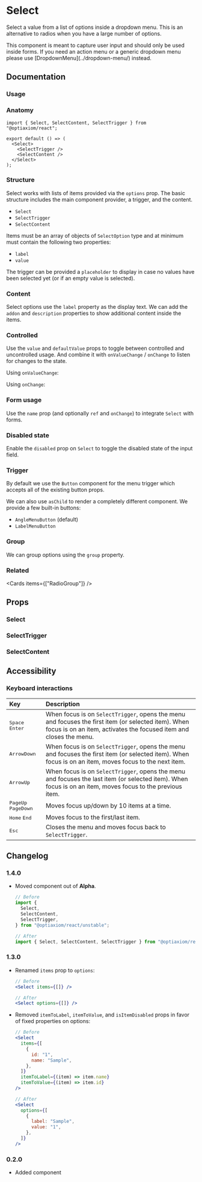 
# Select

Select a value from a list of options inside a dropdown menu. This is an alternative to radios when you have a large number of options.

<Links component="select" />

<Alert intent="information" mt="16">
  This component is meant to capture user input and should only be used inside
  forms. If you need an action menu or a generic dropdown menu please use
  [DropdownMenu](../dropdown-menu/) instead.
</Alert>

## Documentation

### Usage

<Demo component="select/field-usage" />

### Anatomy

```tsx
import { Select, SelectContent, SelectTrigger } from "@optiaxiom/react";

export default () => (
  <Select>
    <SelectTrigger />
    <SelectContent />
  </Select>
);
```

### Structure

Select works with lists of items provided via the `options` prop. The basic structure includes the main component provider, a trigger, and the content.

- `Select`
- `SelectTrigger`
- `SelectContent`

Items must be an array of objects of `SelectOption` type and at minimum must contain the following two properties:

- `label`
- `value`

The trigger can be provided a `placeholder` to display in case no values have been selected yet (or if an empty value is selected).

<Demo component="select/usage" />

### Content

Select options use the `label` property as the display text. We can add the `addon` and `description` properties to show additional content inside the items.

<Demo component="select/content-usage" />

### Controlled

Use the `value` and `defaultValue` props to toggle between controlled and uncontrolled usage. And combine it with `onValueChange` / `onChange` to listen for changes to the state.

Using `onValueChange`:

<Demo
  component="select/controlled-usage"
  meta="/onValueChange={setValue}/ /value={value}/"
/>

Using `onChange`:

<Demo component="select/controlled-onchange-usage" meta="{21,26,28}" />

### Form usage

Use the `name` prop (and optionally `ref` and `onChange`) to integrate `Select` with forms.

<Demo component="select/form-usage" meta='/name="priority"/ {29}' />

### Disabled state

Enable the `disabled` prop on `Select` to toggle the disabled state of the input field.

<Demo component="select/disabled-usage" meta="/disabled={disabled}/" />

### Trigger

By default we use the `Button` component for the menu trigger which accepts all of the existing button props.

We can also use `asChild` to render a completely different component. We provide a few built-in buttons:

- `AngleMenuButton` (default)
- `LabelMenuButton`

<Demo component="select/trigger-usage" />

### Group

We can group options using the `group` property.

<Demo component="select/group-usage" />

### Related

<Cards items={["RadioGroup"]} />

## Props

### Select

<PropsTable component="Select" />

### SelectTrigger

<PropsTable component="SelectTrigger" />

### SelectContent

<PropsTable component="SelectContent" />

## Accessibility

### Keyboard interactions

| Key                                                                            | Description                                                                                                                                                               |
| :----------------------------------------------------------------------------- | :------------------------------------------------------------------------------------------------------------------------------------------------------------------------ |
| <Flex flexDirection="row" gap="8"><Kbd>Space</Kbd> <Kbd>Enter</Kbd></Flex>     | When focus is on `SelectTrigger`, opens the menu and focuses the first item (or selected item). When focus is on an item, activates the focused item and closes the menu. |
| <Kbd>ArrowDown</Kbd>                                                           | When focus is on `SelectTrigger`, opens the menu and focuses the first item (or selected item). When focus is on an item, moves focus to the next item.                   |
| <Kbd>ArrowUp</Kbd>                                                             | When focus is on `SelectTrigger`, opens the menu and focuses the last item (or selected item). When focus is on an item, moves focus to the previous item.                |
| <Flex flexDirection="row" gap="8"><Kbd>PageUp</Kbd> <Kbd>PageDown</Kbd></Flex> | Moves focus up/down by 10 items at a time.                                                                                                                                |
| <Flex flexDirection="row" gap="8"><Kbd>Home</Kbd> <Kbd>End</Kbd></Flex>        | Moves focus to the first/last item.                                                                                                                                       |
| <Kbd>Esc</Kbd>                                                                 | Closes the menu and moves focus back to `SelectTrigger`.                                                                                                                  |

## Changelog

### 1.4.0

- Moved component out of **Alpha**.

  ```jsx
  // Before
  import {
    Select,
    SelectContent,
    SelectTrigger,
  } from "@optiaxiom/react/unstable";

  // After
  import { Select, SelectContent, SelectTrigger } from "@optiaxiom/react";
  ```

### 1.3.0

- Renamed `items` prop to `options`:

  ```jsx
  // Before
  <Select items={[]} />

  // After
  <Select options={[]} />
  ```

- Removed `itemToLabel`, `itemToValue`, and `isItemDisabled` props in favor of fixed properties on options:

  ```jsx
  // Before
  <Select
    items={[
      {
        id: "1",
        name: "Sample",
      },
    ]}
    itemToLabel={(item) => item.name}
    itemToValue={(item) => item.id}
  />

  // After
  <Select
    options={[
      {
        label: "Sample",
        value: "1",
      },
    ]}
  />
  ```

### 0.2.0

- Added component
